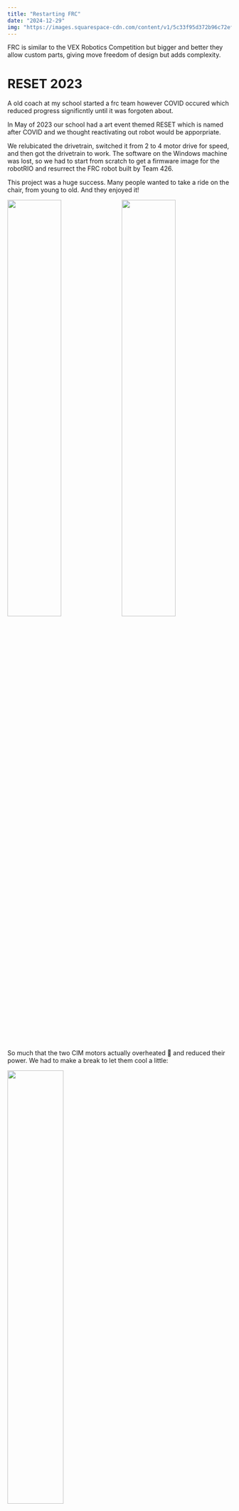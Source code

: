 ```yaml
---
title: "Restarting FRC"
date: "2024-12-29"
img: "https://images.squarespace-cdn.com/content/v1/5c33f95d372b96c72ef21342/1548372316024-KZKVR24Y8KB33PVX0CIR/FRCLogo2.png"
---
```


FRC is similar to the VEX Robotics Competition but bigger and better they allow custom parts, giving move freedom of design but adds complexity. 

# RESET 2023

A old coach at my school started a frc team however COVID occured which reduced progress significntly until it was forgoten about. 

In May of 2023 our school had a art event themed RESET which is named after COVID and we thought reactivating out robot would be apporpriate. 

We relubicated the drivetrain, switched it from 2 to 4 motor drive for speed, and then got the drivetrain to work. The software on the Windows machine was lost, so we had to start from scratch to get a firmware image for the robotRIO and resurrect the FRC robot built by Team 426.

This project was a huge success. Many people wanted to take a ride on the chair, from young to old. And they enjoyed it!

<img src="https://github.com/ssis-robotics/reset23/blob/main/docs/2023-05-25_jack.jpg?raw=true" width="49%" align="left"/>
<img src="https://github.com/ssis-robotics/reset23/blob/main/docs/2023-05-25_nomer.jpg?raw=true" width="49%" align="right"/> 

So much that the two CIM motors actually overheated 🥵 and reduced their power. We had to make a break to let them cool a little:

<img src="https://github.com/ssis-robotics/reset23/blob/main/docs/2023-05-25_separated.jpg?raw=true" width="50%"/>

# RoboLotus FIRST Robotics 

As we required more funding and members, we decided to start an external club named RoboLotus, which will be the only Vietnamese FRC team for the 2025 Season

I will be Technical Lead Manager for Robolotus FIRST Robotics 

[Info Booklet](https://docs.google.com/document/d/1VqoJbvVN4mDgfqA1BTzn3eVq7Ery4-hiC3oaSphQSoY/view) \
[Sponsor Packet](https://drive.google.com/file/d/1VsXKrdh1BO3m8qAKJxo6GEpWaj4s8pvb/view?usp=sharing)
